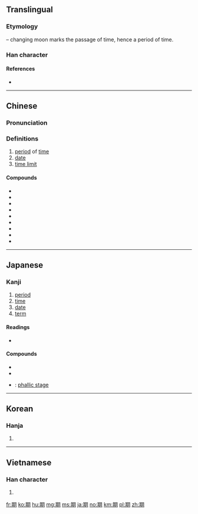 {{also|朞}}
==Translingual==
{{stroke order|strokes=12}}

===Etymology===
{{Han compound|其|月|t2=moon|ls=psc|c1=p|c2=s}} – changing moon marks the passage of time, hence a period of time.

===Han character===
{{Han char|rn=74|rad=月|as=08|sn=12|four=47820|canj=TCB|ids=⿰其月}}

====References====
* {{Han ref|kx=0506.110|dkj=14378|dj=0887.040|hdz=32083.070|uh=671F|ud=26399|bh=B4C1|bd=46273}}

----

==Chinese==
{{zh-forms}}

===Pronunciation===
{{zh-pron
|m=qī
|m_note=Nonstandard readings are jī, qí
|c=kei4,gei1
|mc=y
|oc=y
|ma=
|cat=n
}}

===Definitions===
{{zh-hanzi}}

# [[period]] of [[time]]
# [[date]]
# [[time limit]]

====Compounds====
* {{zh-l|星期|xīngqī|days of the week}}
* {{zh-l|星期一|xīngqīyī|Monday}}
* {{zh-l|星期二|xīngqīèr|Tuesday}}
* {{zh-l|星期三|xīngqīsān|Wednesday}}
* {{zh-l|星期四|xīngqīsì|Thursday}}
* {{zh-l|星期五|xīngqīwǔ|Friday}}
* {{zh-l|星期六|xīngqīliù|Saturday}}
* {{zh-l|星期日|xīngqīrì|Sunday}}
* {{zh-l|星期天|xīngqītiān|Sunday}}

----

==Japanese==

===Kanji===
{{ja-kanji|grade=3|rs=月08}}

# [[period]]
# [[time]]
# [[date]]
# [[term]]

====Readings====
* {{ja-readings|goon=[[こ]] (ko), [[ご]] (go)|kanon=[[き]] (ki)|kun=[[ちぎる]] (chigiru)}}

====Compounds====
{{der-top|Compounds}}
* {{ja-r|期間|きかん}}
* {{ja-r|期待|きたい}}
* {{ja-r|男根期|だんこんき}}: [[w:Phallic stage|phallic stage]]
{{der-bottom}}

----

==Korean==

===Hanja===
{{ko-hanja|hangeul=기|eumhun=|rv=gi|mr=ki|y=ki}}

# {{defn|lang=ko|sort=月08}}

----

==Vietnamese==

===Han character===
{{vi-hantu|[[kì]], [[kề]], [[kỳ]]|rs=月08}}

# {{defn|lang=vi|sort=月08}}

[[fr:期]]
[[ko:期]]
[[hu:期]]
[[mg:期]]
[[ms:期]]
[[ja:期]]
[[no:期]]
[[km:期]]
[[pl:期]]
[[zh:期]]